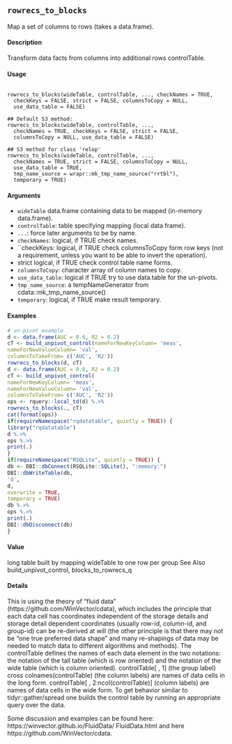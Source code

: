 ## ``rowrecs_to_blocks``
Map a set of columns to rows (takes a data.frame).

#### Description 

Transform data facts from columns into additional rows controlTable.

#### Usage 
 <pre><code>
rowrecs_to_blocks(wideTable, controlTable, ..., checkNames = TRUE,
  checkKeys = FALSE, strict = FALSE, columnsToCopy = NULL,
  use_data_table = FALSE)

## Default S3 method:
rowrecs_to_blocks(wideTable, controlTable, ...,
  checkNames = TRUE, checkKeys = FALSE, strict = FALSE,
  columnsToCopy = NULL, use_data_table = FALSE)

## S3 method for class 'relop'
rowrecs_to_blocks(wideTable, controlTable, ...,
  checkNames = TRUE, strict = FALSE, columnsToCopy = NULL,
  use_data_table = TRUE,
  tmp_name_source = wrapr::mk_tmp_name_source("rrtbl"),
  temporary = TRUE)
</code></pre>

#### Arguments 
* ``wideTable`` data.frame containing data to be mapped (in-memory data.frame).
* ``controlTable``: table specifying mapping (local data frame).
* ``...``: force later arguments  to be by name.
* ``checkNames``: logical, if TRUE check names.
* ``checkKeys: logical, if TRUE check columnsToCopy form row keys (not a requirement, unless you want to be able to invert the operation).
* strict logical, if TRUE check control table name forms.
* ``columnsToCopy``: character array of column names to copy.
* ``use_data_table``: logical if TRUE try to use data.table for the un-pivots.
* ``tmp_name_source``: a tempNameGenerator from cdata::mk_tmp_name_source()
* ``temporary``: logical, if TRUE make result temporary.





#### Examples 
```r
# un-pivot example
d <- data.frame(AUC = 0.6, R2 = 0.2)
cT <- build_unpivot_control(nameForNewKeyColumn= 'meas',
nameForNewValueColumn= 'val',
columnsToTakeFrom= c('AUC', 'R2'))
rowrecs_to_blocks(d, cT)
d <- data.frame(AUC = 0.6, R2 = 0.2)
cT <- build_unpivot_control(
nameForNewKeyColumn= 'meas',
nameForNewValueColumn= 'val',
columnsToTakeFrom= c('AUC', 'R2'))
ops <- rquery::local_td(d) %.>%
rowrecs_to_blocks(., cT)
cat(format(ops))
if(requireNamespace("rqdatatable", quietly = TRUE)) {
library("rqdatatable")
d %.>%
ops %.>%
print(.)
}
if(requireNamespace("RSQLite", quietly = TRUE)) {
db <- DBI::dbConnect(RSQLite::SQLite(), ":memory:")
DBI::dbWriteTable(db,
'd',
d,
overwrite = TRUE,
temporary = TRUE)
db %.>%
ops %.>%
print(.)
DBI::dbDisconnect(db)
}
```

#### Value
long table built by mapping wideTable to one row per group
See Also
build_unpivot_control, blocks_to_rowrecs_q

#### Details 

This is using the theory of "fluid data" (https://github.com/WinVector/cdata), which includes
the principle that each data cell has coordinates independent of the storage details 
 and storage detail dependent coordinates (usually row-id, column-id, and group-id) can be re-derived at will (the other
principle is that there may not be "one true preferred data shape" and many re-shapings of data may
be needed to match data to different algorithms and methods).
The controlTable defines the names of each data element in the two notations: the notation of the
tall table (which is row oriented) and the notation of the wide table (which is column oriented).
controlTable[ , 1] (the group label) cross colnames(controlTable) (the column labels) are names of
data cells in the long form. controlTable[ , 2:ncol(controlTable)] (column labels) are names of data
cells in the wide form. To get behavior similar to tidyr::gather/spread one builds the control table
by running an appropriate query over the data.

Some discussion and examples   can be found here: https://winvector.github.io/FluidData/
FluidData.html and here https://github.com/WinVector/cdata.
